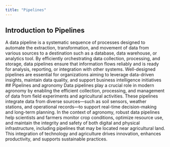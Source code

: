 ```yaml
---
title: "Pipelines"
---
```


## Introduction to Pipelines

A data pipeline is a systematic sequence of processes designed to automate the extraction, transformation, and movement of data from various sources to a destination such as a database, data warehouse, or analytics tool. By efficiently orchestrating data collection, processing, and storage, data pipelines ensure that information flows reliably and is ready for analysis, reporting, or integration with other systems. Well-designed pipelines are essential for organizations aiming to leverage data-driven insights, maintain data quality, and support business intelligence initiatives
## Pipelines and agronomy
Data pipelines play a crucial role in modern agronomy by enabling the efficient collection, processing, and management of data from field experiments and agricultural activities. These pipelines integrate data from diverse sources—such as soil sensors, weather stations, and operational records—to support real-time decision-making and long-term planning. In the context of agronomy, robust data pipelines help scientists and farmers monitor crop conditions, optimize resource use, and maintain the integrity and safety of both digital and physical infrastructure, including pipelines that may be located near agricultural land. This integration of technology and agriculture drives innovation, enhances productivity, and supports sustainable practices.